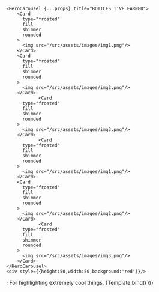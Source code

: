 

<Meta
    title="Container/HeroCarousel"
    component={HeroCarousel}
/>

    <HeroCarousel {...props} title="BOTTLES I'VE EARNED">
        <Card
          type="frosted"
          fill
          shimmer
          rounded
        >
          <img src="/src/assets/images/img1.png"/>
        </Card>
        <Card
          type="frosted"
          fill
          shimmer
          rounded
        >
          <img src="/src/assets/images/img2.png"/>
        </Card>
                <Card
          type="frosted"
          fill
          shimmer
          rounded
        >
          <img src="/src/assets/images/img3.png"/>
        </Card>
                <Card
          type="frosted"
          fill
          shimmer
          rounded
        >
          <img src="/src/assets/images/img1.png"/>
        </Card>
        <Card
          type="frosted"
          fill
          shimmer
          rounded
        >
          <img src="/src/assets/images/img2.png"/>
        </Card>
                <Card
          type="frosted"
          fill
          shimmer
          rounded
        >
          <img src="/src/assets/images/img3.png"/>
        </Card>
    </HeroCarousel>
    <div style={{height:50,width:50,background:'red'}}/>
</div>;

<Canvas columns={1} withSource="open" withToolbar >
    <Title>Hero Carousel</Title>
    <Subtitle>For highlighting extremely cool things.</Subtitle>
    <Story
        name="Hero Carousel"
    >
        {Template.bind({})}
    </Story>
</Canvas>